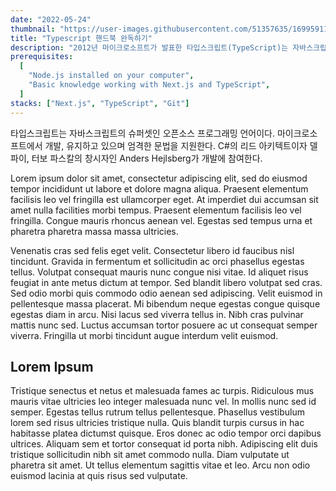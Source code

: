 ```yaml
---
date: "2022-05-24"
thumbnail: "https://user-images.githubusercontent.com/51357635/169959116-1eba5edf-89c0-4b2a-8268-4482c27648e9.png"
title: "Typescript 핸드북 완독하기"
description: "2012년 마이크로소프트가 발표한 타입스크립트(TypeScript)는 자바스크립트(JavaScript)를 기반으로 정적 타입 문법을 추가한 프로그래밍 언어이입니다. 요즘은 대형 SI 프로젝트에서 흔하게 사용되고 있으며 개발자 구인 시 우대사항 기술로도 자주 언급되고 있습니다."
prerequisites:
  [
    "Node.js installed on your computer",
    "Basic knowledge working with Next.js and TypeScript",
  ]
stacks: ["Next.js", "TypeScript", "Git"]
---
```


타입스크립트는 자바스크립트의 슈퍼셋인 오픈소스 프로그래밍 언어이다. 마이크로소프트에서 개발, 유지하고 있으며 엄격한 문법을 지원한다. C#의 리드 아키텍트이자 델파이, 터보 파스칼의 창시자인 Anders Hejlsberg가 개발에 참여한다.

Lorem ipsum dolor sit amet, consectetur adipiscing elit, sed do eiusmod tempor incididunt ut labore et dolore magna aliqua. Praesent elementum facilisis leo vel fringilla est ullamcorper eget. At imperdiet dui accumsan sit amet nulla facilities morbi tempus. Praesent elementum facilisis leo vel fringilla. Congue mauris rhoncus aenean vel. Egestas sed tempus urna et pharetra pharetra massa massa ultricies.

Venenatis cras sed felis eget velit. Consectetur libero id faucibus nisl tincidunt. Gravida in fermentum et sollicitudin ac orci phasellus egestas tellus. Volutpat consequat mauris nunc congue nisi vitae. Id aliquet risus feugiat in ante metus dictum at tempor. Sed blandit libero volutpat sed cras. Sed odio morbi quis commodo odio aenean sed adipiscing. Velit euismod in pellentesque massa placerat. Mi bibendum neque egestas congue quisque egestas diam in arcu. Nisi lacus sed viverra tellus in. Nibh cras pulvinar mattis nunc sed. Luctus accumsan tortor posuere ac ut consequat semper viverra. Fringilla ut morbi tincidunt augue interdum velit euismod.

## Lorem Ipsum

Tristique senectus et netus et malesuada fames ac turpis. Ridiculous mus mauris vitae ultricies leo integer malesuada nunc vel. In mollis nunc sed id semper. Egestas tellus rutrum tellus pellentesque. Phasellus vestibulum lorem sed risus ultricies tristique nulla. Quis blandit turpis cursus in hac habitasse platea dictumst quisque. Eros donec ac odio tempor orci dapibus ultrices. Aliquam sem et tortor consequat id porta nibh. Adipiscing elit duis tristique sollicitudin nibh sit amet commodo nulla. Diam vulputate ut pharetra sit amet. Ut tellus elementum sagittis vitae et leo. Arcu non odio euismod lacinia at quis risus sed vulputate.
